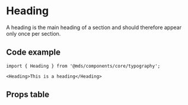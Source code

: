 
<Meta title="Components/core/typography/Heading" component={Heading} />

# Heading

A heading is the main heading of a section and should therefore appear only once per section.

<Preview withToolbar>
  <Story name="Default">
    <Heading children={text('Children', 'This is a heading', 'default')} />
  </Story>
</Preview>

## Code example

```tsx
import { Heading } from '@mds/components/core/typography';
```

```tsx
<Heading>This is a heading</Heading>
```

## Props table

<Props of={Heading} />
